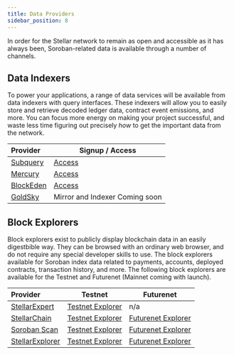 ```yaml
---
title: Data Providers
sidebar_position: 8
---
```


In order for the Stellar network to remain as open and accessible as it has always been, Soroban-related data is available through a number of channels.

## Data Indexers

To power your applications, a range of data services will be available from data indexers with query interfaces. These indexers will allow you to easily store and retrieve decoded ledger data, contract event emissions, and more. You can focus more energy on making your project successful, and waste less time figuring out precisely _how_ to get the important data from the network.

| Provider                             | Signup / Access                                 |
| :----------------------------------- | ----------------------------------------------- |
| [Subquery](https://subquery.network) | [Access](https://subquery.network)              |
| [Mercury](https://mercurydata.app/)  | [Access](https://mercurydata.app/)              |
| [BlockEden](https://blockeden.xyz)   | [Access](https://blockeden.xyz/stellar-soroban) |
| [GoldSky](https://goldsky.com/)      | Mirror and Indexer Coming soon                  |

## Block Explorers

Block explorers exist to publicly display blockchain data in an easily digestbible way. They can be browsed with an ordinary web browser, and do not require any special developer skills to use. The block explorers available for Soroban index data related to payments, accounts, deployed contracts, transaction history, and more. The following block explorers are available for the Testnet and Futurenet (Mainnet coming with launch).

| Provider                                 | Testnet                                                     | Futurenet                                                |
| :--------------------------------------- | ----------------------------------------------------------- | -------------------------------------------------------- |
| [StellarExpert](https://stellar.expert)  | [Testnet Explorer](https://stellar.expert/explorer/testnet) | n/a                                                      |
| [StellarChain](https://stellarchain.io/) | [Testnet Explorer](https://testnet.stellarchain.io/)        | [Futurenet Explorer](https://futurenet.stellarchain.io/) |
| [Soroban Scan](https://soroban.nownodes.io/info) | [Testnet Explorer](https://soroban.nownodes.io/testnet)        | [Futurenet Explorer](https://soroban.nownodes.io/) |
| [StellarExplorer](https://steexp.com/)   | [Testnet Explorer](https://testnet.steexp.com/)             | [Futurenet Explorer](https://futurenet.steexp.com/)      |
